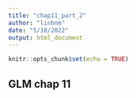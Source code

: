 ```yaml
---
title: "chap11_part_2"
author: "linhnm"
date: "5/18/2022"
output: html_document
---
```


```r
knitr::opts_chunk$set(echo = TRUE)
```

## GLM chap 11

```r

```

